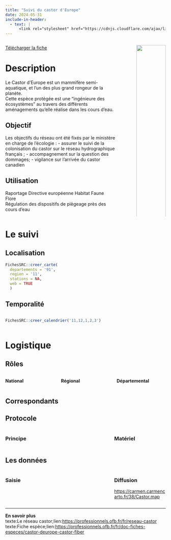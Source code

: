 ```yaml
---
title: "Suivi du castor d'Europe"
date: 2024-05-31
include-in-header:
  - text: |
      <link rel="stylesheet" href="https://cdnjs.cloudflare.com/ajax/libs/font-awesome/6.0.0-beta3/css/all.min.css">
---
```


:::::::::::::: {.columns}
::: {.column width="75%"}

<a href="castor.xlsx" class="btn btn-primary" download>
  <i class="fas fa-file-arrow-down"></i> Télécharger la fiche
</a>

# Description

Le Castor d'Europe est un mammifère semi-aquatique, et l'un des plus grand rongeur de la planète.<br>Cette espèce protégée est une "ingénieure des écosystèmes" au travers des différents aménagements qu'elle réalise dans les cours d'eau.


## Objectif

Les objectifs du réseau ont été fixés par le ministère en charge de l’écologie :
- assurer le suivi de la colonisation du castor sur le réseau hydrographique français ;
- accompagnement sur la question des dommages;
- vigilance sur l'arrivée du castor canadien

## Utilisation

Raportage Directive européenne Habitat Faune Flore<br>Régulation des dispositifs de piègeage près des cours d'eau
:::
::: {.column width="5%"}
:::
::: {.column width="20%"}
![](data-raw/logo_castor.jpg){width=100%}

<b>Animation nationale</b>:<br>Paul Hurel<br><br><b>Suivi scientifique</b>:<br>Yoann Bressan<br><br><b>Animation régionale</b>:<br>Cédric Mondy

<b>Partenaires</b>
ENS<br>Syndicats de rivière
:::
::::::::::::::

# Le suivi

## Localisation

```r
FichesSRC::creer_carte(
  departements = '91',
  region = '11',
  stations = NA,
  web = TRUE
  )
```


## Temporalité
:::::::::::::: {.columns}
::: {.column width="67%"}


```r
FichesSRC::creer_calendrier('11,12,1,2,3')
```


:::
::: {.column width="5%"}
:::
::: {.column width="28%"}

:::
::::::::::::::

# Logistique

## Rôles
:::::::::::::: {.columns}
::: {.column width="33%"}
<b>National</b>


:::
::: {.column width="33%"}
<b>Régional</b>


:::
::: {.column width="33%"}
<b>Départemental</b>


:::
::::::::::::::

## Correspondants

## Protocole
:::::::::::::: {.columns}
::: {.column width="60%"}
### Principe


:::
::: {.column width="5%"}
:::
::: {.column width="35%"}
### Matériel


:::
::::::::::::::

## Les données

:::::::::::::: {.columns}
::: {.column width="60%"}
### Saisie


:::
::: {.column width="5%"}
:::
::: {.column width="35%"}
### Diffusion

<a href='https://carmen.carmencarto.fr/38/Castor.map'>https://carmen.carmencarto.fr/38/Castor.map</a>
:::
::::::::::::::

<hr>

<div class="card">
  <b>En savoir plus</b><br>
  texte:Le réseau castor;lien:<a href='https://professionnels.ofb.fr/fr/reseau-castor'>https://professionnels.ofb.fr/fr/reseau-castor</a><br>
  texte:Fiche espèce;lien:<a href='https://professionnels.ofb.fr/fr/doc-fiches-especes/castor-deurope-castor-fiber'>https://professionnels.ofb.fr/fr/doc-fiches-especes/castor-deurope-castor-fiber</a><br>
  
  
  
  
</div>
